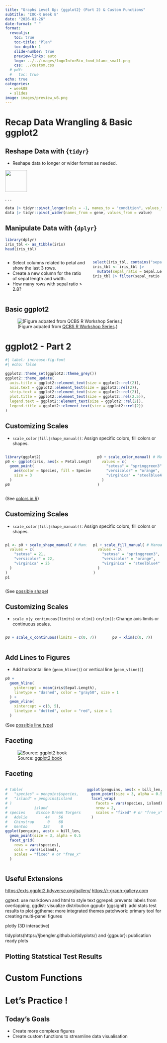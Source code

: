 ```yaml
---
title: "Graphs Level Up: {ggplot2} (Part 2) & Custom Functions"
subtitle: "IOC-R Week 8"
date: "2026-01-26"
date-format: " "
format:
  revealjs: 
    toc: true
    toc-title: "Plan"
    toc-depth: 1
    slide-number: true
    preview-links: auto
    logo: ../../images/logoInforBio_fond_blanc_small.png
    css: ../custom.css
  # pdf:
  #   toc: true
echo: true
categories: 
  - week08
  - slides
image: images/preview_w8.png
---
```


# Recap Data Wrangling & Basic ggplot2

## Reshape Data with {`tidyr`} {.smaller}

- Reshape data to longer or wider format as needed.

![](images/pivot_img.png){width=70px}

. . .

```r
data |> tidyr::pivot_longer(cols = -1, names_to = "condition", values_to = "value")
data |> tidyr::pivot_wider(names_from = gene, values_from = value)
```

## Manipulate Data with {`dplyr`} {.smaller}

```r
library(dplyr)
iris_tbl <- as_tibble(iris)
head(iris_tbl)
```

::: {.columns}
::: {.column}

::: {.callout-tip appearance="simple"}
- Select columns related to petal and show the last 3 rows.
- Create a new column for the ratio of sepal length and width.
- How many rows with sepal ratio > 2.8?
:::

:::
::: {.column .fragment}
```r
select(iris_tbl, contains("sepal")) |> tail(3)
iris_tbl <- iris_tbl |>
  mutate(sepal_ratio = Sepal.Length / Sepal.Width)
iris_tbl |> filter(sepal_ratio > 2.8) |> nrow()
```

:::
:::

## Basic ggplot2

![(Figure adpated from [QCBS R Workshop Series](https://r.qcbs.ca/workshop03/book-en/grammar-of-graphics-gg-basics.html).)](../week05/images/ggplot_comp.png)

# ggplot2 - Part 2

```r
#| label: increase-fig-font
#| echo: false

ggplot2::theme_set(ggplot2::theme_grey())
ggplot2::theme_update(
  axis.title = ggplot2::element_text(size = ggplot2::rel(2)),
  axis.text = ggplot2::element_text(size = ggplot2::rel(2)),
  strip.text = ggplot2::element_text(size = ggplot2::rel(2)),
  plot.title = ggplot2::element_text(size = ggplot2::rel(2.5)),
  legend.text = ggplot2::element_text(size = ggplot2::rel(2)),
  legend.title = ggplot2::element_text(size = ggplot2::rel(2))
)
```


## Customizing Scales {.smaller}

- `scale_color|fill|shape_manual()`: Assign specific colors, fill colors or shapes.

:::: {.columns}
::: {.column}

```r
library(ggplot2)
p0 <- ggplot(iris, aes(x = Petal.Length, y = Sepal.Length)) +
  geom_point(
    aes(color = Species, fill = Species, shape = Species),
    size = 3
  )
p0
```
:::

::: {.column .fragment}

```r
p0 + scale_color_manual( # Manually set colors
  values = c(
    "setosa" = "springgreen3",
    "versicolor" = "orange", 
    "virginica" = "steelblue4"
  )
)
```

:::
::::

(See [colors in R](https://r-charts.com/colors/))

## Customizing Scales {.smaller}

- `scale_color|fill|shape_manual()`: Assign specific colors, fill colors or shapes.

:::: {.columns}
::: {.column}

```r
p1 <- p0 + scale_shape_manual( # Manually set shape
  values = c(
    "setosa" = 21,
    "versicolor" = 22, 
    "virginica" = 25
  )
)
p1
```

:::

::: {.column .fragment}

```r
p1 + scale_fill_manual( # Manually set fill
  values = c(
    "setosa" = "springgreen3",
    "versicolor" = "orange", 
    "virginica" = "steelblue4"
  )
)
```

:::
::::

(See [possible shape](https://ggplot2.tidyverse.org/articles/ggplot2-specs.html#sec:shape-spec))


## Customizing Scales {.smaller}

- `scale_x|y_continuous(limits)` or `xlim()` or`ylim()`: Change axis limits or continuous scales.

:::: {.columns}
::: {.column}

```r
p0 + scale_x_continuous(limits = c(0, 7))
```
:::

::: {.column}

```r
p0 + xlim(c(0, 7))
```

:::
::::


## Add Lines to Figures {.smaller}

- Add horizontal line (`geom_hline()`) or vertical line (`geom_vline()`) 

```r
p0 +
  geom_hline(
    yintercept = mean(iris$Sepal.Length), 
    linetype = "dashed", color = "gray50", size = 1
  ) +
  geom_vline(
    xintercept = c(3, 5),
    linetype = "dotted", color = "red", size = 1
  )
```

(See [possible line type](https://ggplot2.tidyverse.org/articles/ggplot2-specs.html#sec:line-type-spec))


## Faceting {.smaller}

![Source: [ggplot2 book](https://ggplot2-book.org/facet.html)](images/position-facets.png)


## Faceting {.smaller}

::: {.columns}
::: {.column}
```r
# table(
#   "species" = penguins$species,
#   "island" = penguins$island
# )
#            island
# species     Biscoe Dream Torgersen
#   Adelie        44    56        52
#   Chinstrap      0    68         0
#   Gentoo       124     0         0
ggplot(penguins, aes(x = bill_len, y = body_mass)) +
  geom_point(size = 3, alpha = 0.5) +
  facet_grid(
    rows = vars(species),
    cols = vars(island),
    scales = "fixed" # or "free_x", "free_y", "free"
  )
```

:::
::: {.column}
```r
ggplot(penguins, aes(x = bill_len, y = body_mass)) +
  geom_point(size = 3, alpha = 0.5) +
  facet_wrap(
    facets = vars(species, island),
    nrow = 2,
    scales = "fixed" # or "free_x", "free_y", "free"
  )
```

:::
:::


## Useful Extensions {.smaller}

<https://exts.ggplot2.tidyverse.org/gallery/>
<https://r-graph-gallery.com>



ggtext: use markdown and html to style text
ggrepel: prevents labels from overlapping,
ggdist: visualize distribution
ggpubr (ggsignif): add stats test results to plot
ggtheme: more integrated themes
patchwork: primary tool for creating multi-panel figures

plotly (3D interactive)

tidyplots(https://jbengler.github.io/tidyplots/) and {ggpubr}: publication ready plots

## Plotting Statstical Test Results {.smaller}



# Custom Functions

## {.smaller}


# Let's Practice !

## Today's Goals

- Create more complexe figures
- Create custom functions to streamline data visualisation

